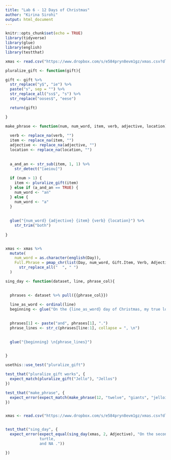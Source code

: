 ```yaml
---
title: "Lab 6 - 12 Days of Christmas"
author: "Kirina Sirohi"
output: html_document
---
```


```r
knitr::opts_chunk$set(echo = TRUE)
library(tidyverse)
library(glue)
library(english)
library(testthat)
```

```r
xmas <- read.csv("https://www.dropbox.com/s/e584pryn8evm1gz/xmas.csv?dl=1")
```

```r
pluralize_gift <- function(gift){

gift <- gift %>% 
  str_replace("y$", "ie") %>% 
  paste("s", sep = "") %>% 
  str_replace_all("ss$", "s") %>% 
  str_replace("ooses$", "eese")

  return(gift)

}
```

```r
make_phrase <- function(num, num_word, item, verb, adjective, location) {
  
  verb <- replace_na(verb, "")
  item <- replace_na(item, "")
  adjective <- replace_na(adjective, "")
  location <- replace_na(location, "")
  
  
  a_and_an <- str_sub(item, 1, 1) %>% 
    str_detect("[aeiou]")
  
  if (num > 1) {
    item <- pluralize_gift(item)
  } else if (a_and_an == TRUE) {
    num_word <- "an"
  } else {
    num_word <- "a"
  }
  
  
  glue("{num_word} {adjective} {item} {verb} {location}") %>% 
    str_trim("both")
  
}


xmas <- xmas %>%
  mutate(
    num_word = as.character(english(Day)),
    Full.Phrase = pmap_chr(list(Day, num_word, Gift.Item, Verb, Adjective, Location), make_phrase) %>% 
      str_replace_all("  ", " ")
  )
```


```r
sing_day <- function(dataset, line, phrase_col){

  
  phrases <- dataset %>% pull({{phrase_col}})
  
  line_as_word <- ordinal(line)
  beginning <- glue("On the {line_as_word} day of Christmas, my true love gave to me,")
  

  phrases[1] <- paste("and", phrases[1], ".")
  phrase_lines <- str_c(phrases[line:1], collapse = ", \n")

  
  glue("{beginning} \n{phrase_lines}")

  
}
```

```r
usethis::use_test("pluralize_gift")

test_that("pluralize_gift works", {
  expect_match(pluralize_gift("Jello"), "Jellos")
})

test_that("make_phrase", {
  expect_error(expect_match(make_phrase(12, "twelve", "giants", "jelloing", "", ""), "twelve giants jellowfing"))
})


xmas <- read.csv("https://www.dropbox.com/s/e584pryn8evm1gz/xmas.csv?dl=1")


test_that("sing_day", {
  expect_error(expect_equal(sing_day(xmas, 2, Adjective), "On the second day of Christmas, my true love gave to me,
               turtle,
               and NA ."))

})
```


